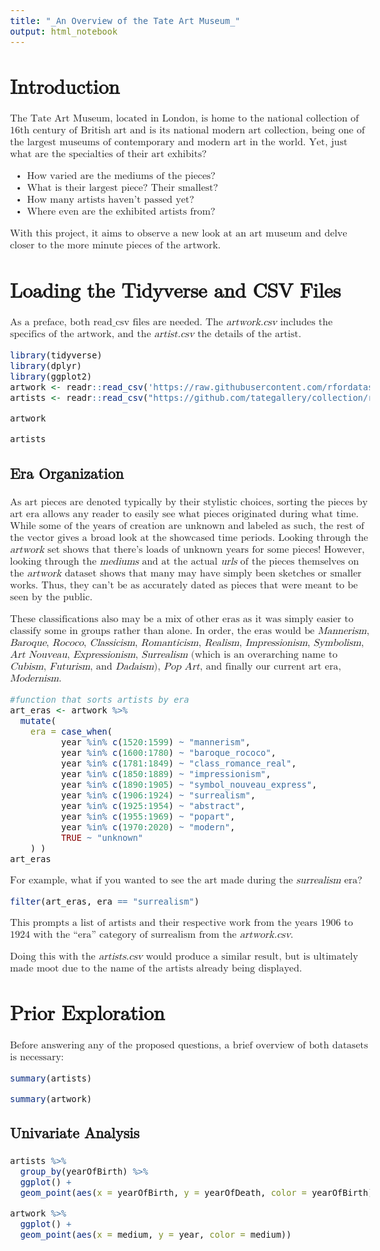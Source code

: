 ---
title: "_An Overview of the Tate Art Museum_"
output: html_notebook
---

<style type = "text/css">
  body{
  font-family: math;
  font-size: 12pt;
  }
</style>


# Introduction

The Tate Art Museum, located in London, is home to the national collection of 16th century of British art and is its national modern art collection, being one of the largest museums of contemporary and modern art in the world. Yet, just what are the specialties of their art exhibits? 
  
  * How varied are the mediums of the pieces?
  * What is their largest piece? Their smallest?
  * How many artists haven't passed yet?
  * Where even are the exhibited artists from?

With this project, it aims to observe a new look at an art museum and delve closer to the more minute pieces of the artwork.

# Loading the Tidyverse and CSV Files

As a preface, both read_csv files are needed. The _artwork.csv_ includes the specifics of the artwork, and the _artist.csv_ the details of the artist.

```{r}
library(tidyverse)
library(dplyr)
library(ggplot2)
artwork <- readr::read_csv('https://raw.githubusercontent.com/rfordatascience/tidytuesday/master/data/2021/2021-01-12/artwork.csv')
artists <- readr::read_csv("https://github.com/tategallery/collection/raw/master/artist_data.csv")
```

```{r}
artwork
```

```{r}
artists
```



## Era Organization

As art pieces are denoted typically by their stylistic choices, sorting the pieces by art era allows any reader to easily see what pieces originated during what time. While some of the years of creation are unknown and labeled as such, the rest of the vector gives a broad look at the showcased time periods. Looking through the _artwork_ set shows that there's loads of unknown years for some pieces! However, looking through the _mediums_ and at the actual _urls_ of the pieces themselves on the _artwork_ dataset shows that many may have simply been sketches or smaller works. Thus, they can't be as accurately dated as pieces that were meant to be seen by the public.

These classifications also may be a mix of other eras as it was simply easier to classify some in groups rather than alone. In order, the eras would be _Mannerism_, _Baroque_, _Rococo_, _Classicism_, _Romanticism_, _Realism_, _Impressionism_, _Symbolism_, _Art Nouveau_, _Expressionism_, _Surrealism_ (which is an overarching name to _Cubism_, _Futurism_, and _Dadaism_), _Pop Art_, and finally our current art era, _Modernism_.

```{r}
#function that sorts artists by era
art_eras <- artwork %>%
  mutate(
    era = case_when(
          year %in% c(1520:1599) ~ "mannerism",
          year %in% c(1600:1780) ~ "baroque_rococo",
          year %in% c(1781:1849) ~ "class_romance_real",
          year %in% c(1850:1889) ~ "impressionism",
          year %in% c(1890:1905) ~ "symbol_nouveau_express",
          year %in% c(1906:1924) ~ "surrealism",
          year %in% c(1925:1954) ~ "abstract",
          year %in% c(1955:1969) ~ "popart",
          year %in% c(1970:2020) ~ "modern",
          TRUE ~ "unknown"
    ) ) 
art_eras  
```

For example, what if you wanted to see the art made during the _surrealism_ era?

```{r}
filter(art_eras, era == "surrealism")
```

This prompts a list of artists and their respective work from the years 1906 to 1924 with the "era" category of surrealism from the _artwork.csv_. 

Doing this with the _artists.csv_ would produce a similar result, but is ultimately made moot due to the name of the artists already being displayed.





# Prior Exploration

Before answering any of the proposed questions, a brief overview of both datasets is necessary:

```{r}
summary(artists)
```

```{r}
summary(artwork)
```


## Univariate Analysis



```{r}
artists %>% 
  group_by(yearOfBirth) %>% 
  ggplot() +
  geom_point(aes(x = yearOfBirth, y = yearOfDeath, color = yearOfBirth))
```


```{r}
artwork %>% 
  ggplot() +
  geom_point(aes(x = medium, y = year, color = medium))
```












